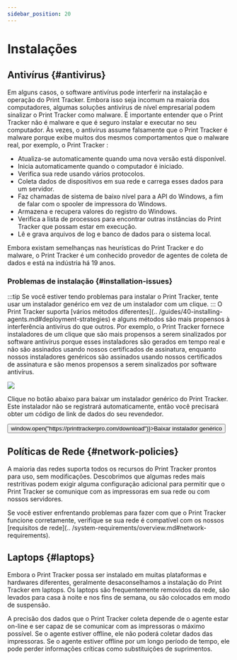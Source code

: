 ```yaml
---
sidebar_position: 20
---
```



# Instalações

## Antivírus {#antivirus}
Em alguns casos, o software antivírus pode interferir na instalação e operação do Print Tracker. Embora isso seja incomum na maioria dos computadores, algumas soluções antivírus de nível empresarial podem sinalizar o Print Tracker como malware. É importante entender que o Print Tracker não é malware e que é seguro instalar e executar no seu computador. Às vezes, o antivírus assume falsamente que o Print Tracker é malware porque exibe muitos dos mesmos comportamentos que o malware real, por exemplo, o Print Tracker :

* Atualiza-se automaticamente quando uma nova versão está disponível.
* Inicia automaticamente quando o computador é iniciado.
* Verifica sua rede usando vários protocolos.
* Coleta dados de dispositivos em sua rede e carrega esses dados para um servidor.
* Faz chamadas de sistema de baixo nível para a API do Windows, a fim de falar com o spooler de impressora do Windows.
* Armazena e recupera valores do registro do Windows.
* Verifica a lista de processos para encontrar outras instâncias do Print Tracker que possam estar em execução.
* Lê e grava arquivos de log e banco de dados para o sistema local.

Embora existam semelhanças nas heurísticas do Print Tracker e do malware, o Print Tracker é um conhecido provedor de agentes de coleta de dados e está na indústria há 19 anos.

### Problemas de instalação {#installation-issues}
:::tip
Se você estiver tendo problemas para instalar o Print Tracker, tente usar um instalador genérico em vez de um instalador com um clique.
:::
O Print Tracker suporta [vários métodos diferentes](.. /guides/40-installing-agents.md#deployment-strategies) e alguns métodos são mais propensos à interferência antivírus do que outros. Por exemplo, o Print Tracker fornece instaladores de um clique que são mais propensos a serem sinalizados por software antivírus porque esses instaladores são gerados em tempo real e não são assinados usando nossos certificados de assinatura, enquanto nossos instaladores genéricos são assinados usando nossos certificados de assinatura e são menos propensos a serem sinalizados por software antivírus.

![](https://www.cdn.printtrackerpro.com/images/documentation/troubleshooting-installs-download-page.png)

Clique no botão abaixo para baixar um instalador genérico do Print Tracker. Este instalador não se registrará automaticamente, então você precisará obter um código de link de dados do seu revendedor.

<Box mb={2}>
    <Button fullWidth size="lg" onClick={() => window.open("https://printtrackerpro.com/download")}>Baixar instalador genérico</Button>
</Box>

## Políticas de Rede {#network-policies}
A maioria das redes suporta todos os recursos do Print Tracker prontos para uso, sem modificações. Descobrimos que algumas redes mais restritivas podem exigir alguma configuração adicional para permitir que o Print Tracker se comunique com as impressoras em sua rede ou com nossos servidores.

Se você estiver enfrentando problemas para fazer com que o Print Tracker funcione corretamente, verifique se sua rede é compatível com os nossos [requisitos de rede](.. /system-requirements/overview.md#network-requirements).

## Laptops {#laptops}
Embora o Print Tracker possa ser instalado em muitas plataformas e hardwares diferentes, geralmente desaconselhamos a instalação do Print Tracker em laptops. Os laptops são frequentemente removidos da rede, são levados para casa à noite e nos fins de semana, ou são colocados em modo de suspensão. 

A precisão dos dados que o Print Tracker coleta depende de o agente estar on-line e ser capaz de se comunicar com as impressoras o máximo possível. Se o agente estiver offline, ele não poderá coletar dados das impressoras. Se o agente estiver offline por um longo período de tempo, ele pode perder informações críticas como substituições de suprimentos.
